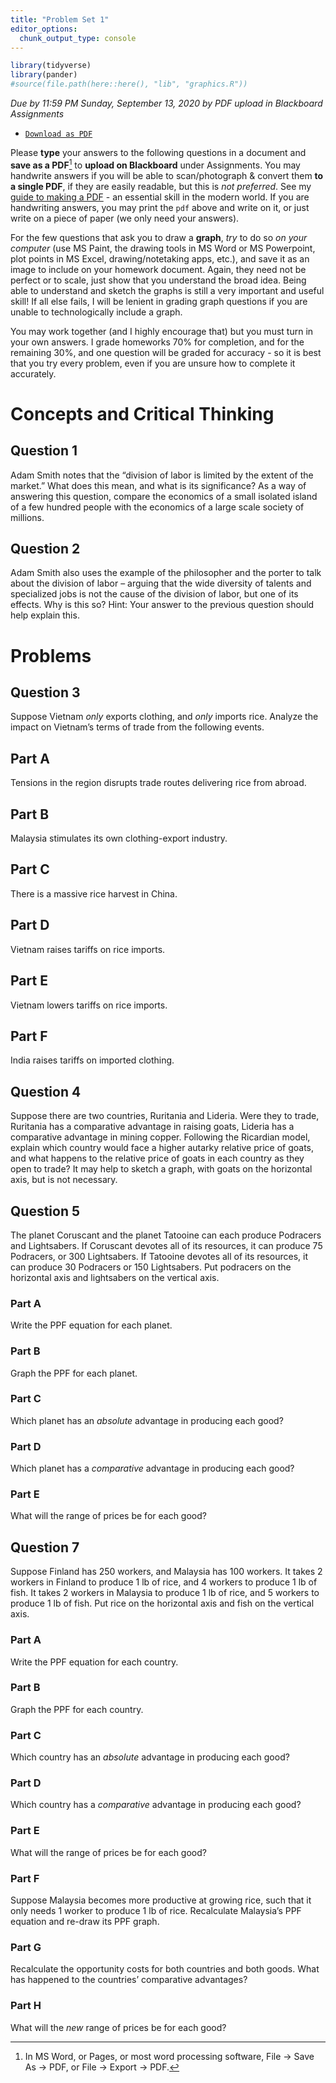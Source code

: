 ```yaml
---
title: "Problem Set 1"
editor_options: 
  chunk_output_type: console
---
```


```r
library(tidyverse)
library(pander)
#source(file.path(here::here(), "lib", "graphics.R"))
```

*Due by 11:59 PM Sunday, September 13, 2020 by PDF upload in Blackboard Assignments*

- [<i class="fas fa-file-pdf"></i> `Download as PDF`](/assignment/01-problem-set-pdf.pdf)
<!-- - [<i class="far fa-life-ring"></i> `Answer Key`](/assignment/01-problem-set-answers-pdf.pdf) -->

Please **type** your answers to the following questions in a document and **save as a PDF**^[In MS Word, or Pages, or most word processing software, File -> Save As -> PDF, or File -> Export -> PDF.] to **upload on Blackboard** under Assignments. You may handwrite answers if you will be able to scan/photograph & convert them **to a single PDF**, if they are easily readable, but this is *not preferred*. See my [guide to making a PDF](/reference/#how-to-make-a-pdf-for-submitting-assignments) - an essential skill in the modern world. If you are handwriting answers, you may print the `pdf` above and write on it, or just write on a piece of paper (we only need your answers). 

For the few questions that ask you to draw a **graph**, *try* to do so *on your computer* (use MS Paint, the drawing tools in MS Word or MS Powerpoint, plot points in MS Excel, drawing/notetaking apps, etc.), and save it as an image to include on your homework document. Again, they need not be perfect or to scale, just show that you understand the broad idea. Being able to understand and sketch the graphs is still a very important and useful skill! If all else fails, I will be lenient in grading graph questions if you are unable to technologically include a graph. 

You may work together (and I highly encourage that) but you must turn in your own answers. I grade homeworks 70% for completion, and for the remaining 30%, and one question will be graded for accuracy - so it is best that you try every problem, even if you are unsure how to complete it accurately.

# Concepts and Critical Thinking

## Question 1

Adam Smith notes that the “division of labor is limited by the extent of the market.” What does this mean, and what is its significance? As a way of answering this question, compare the economics of a small isolated island of a few hundred people with the economics of a large scale society of millions.

## Question 2

Adam Smith also uses the example of the philosopher and the porter to talk about the division of labor – arguing that the wide diversity of talents and specialized jobs is not the cause of the division of labor, but one of its effects. Why is this so? Hint: Your answer to the previous question should help explain this.

# Problems

## Question 3

Suppose Vietnam *only* exports clothing, and *only* imports rice. Analyze the impact on Vietnam's terms of trade from the following events.

## Part A

Tensions in the region disrupts trade routes delivering rice from abroad.

## Part B

Malaysia stimulates its own clothing-export industry.

## Part C

There is a massive rice harvest in China.

## Part D

Vietnam raises tariffs on rice imports.

## Part E

Vietnam lowers tariffs on rice imports.

## Part F

India raises tariffs on imported clothing.

## Question 4

Suppose there are two countries, Ruritania and Lideria. Were they to trade, Ruritania has a comparative advantage in raising goats, Lideria has a comparative advantage in mining copper. Following the Ricardian model, explain which country would face a higher autarky relative price of goats, and what happens to the relative price of goats in each country as they open to trade? It may help to sketch a graph, with goats on the horizontal axis, but is not necessary.

## Question 5

The planet Coruscant and the planet Tatooine can each produce Podracers and Lightsabers. If Coruscant devotes all of its resources, it can produce 75 Podracers, or 300 Lightsabers. If Tatooine devotes all of its resources, it can produce 30 Podracers or 150 Lightsabers. Put podracers on the horizontal axis and lightsabers on the vertical axis.

### Part A

Write the PPF equation for each planet.

### Part B

Graph the PPF for each planet.

### Part C

Which planet has an *absolute* advantage in producing each good?

### Part D

Which planet has a *comparative* advantage in producing each good?

### Part E

What will the range of prices be for each good?

## Question 7

Suppose Finland has 250 workers, and Malaysia has 100 workers. It takes 2 workers in Finland to produce 1 lb of rice, and 4 workers to produce 1 lb of fish. It takes 2 workers in Malaysia to produce 1 lb of rice, and 5 workers to produce 1 lb of fish. Put rice on the horizontal axis and fish on the vertical axis.

### Part A

Write the PPF equation for each country.

### Part B

Graph the PPF for each country.

### Part C

Which country has an *absolute* advantage in producing each good?

### Part D

Which country has a *comparative* advantage in producing each good?

### Part E

What will the range of prices be for each good?

### Part F

Suppose Malaysia becomes more productive at growing rice, such that it only needs 1 worker to produce 1 lb of rice. Recalculate Malaysia’s PPF equation and re-draw its PPF graph.

### Part G

Recalculate the opportunity costs for both countries and both goods. What has happened to the countries’ comparative advantages?

### Part H

What will the *new* range of prices be for each good?

